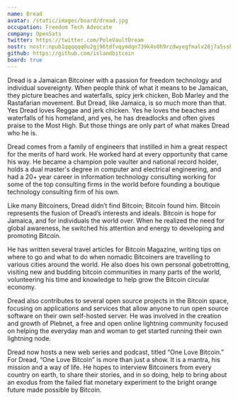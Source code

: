 ```yaml
---
name: Dread
avatar: /static/images/board/dread.jpg
occupation: Freedom Tech Advocate
company: OpenSats
twitter: https://twitter.com/PoleVaultDream
nostr: nostr:npub1qqqqqq0u2gj96tdfvqymdqn739k4s0h9rzdwyegfmalv28j7a5ssh5ntu2
github: https://github.com/islandbitcoin
board: true
---
```


Dread is a Jamaican Bitcoiner with a passion for freedom technology and
individual sovereignty. When people think of what it means to be Jamaican, they
picture beaches and waterfalls, spicy jerk chicken, Bob Marley and the
Rastafarian movement. But Dread, like Jamaica, is so much more than that. Yes
Dread loves Reggae and jerk chicken. Yes he loves the beaches and waterfalls of
his homeland, and yes, he has dreadlocks and often gives praise to the Most
High. But those things are only part of what makes Dread who he is. 

Dread comes from a family of engineers that instilled in him a great respect for
the merits of hard work. He worked hard at every opportunity that came his way.
He became a champion pole vaulter and national record holder, holds a dual
master's degree in computer and electrical engineering, and had a 20+ year
career in information technology consulting working for some of the top
consulting firms in the world before founding a boutique technology consulting
firm of his own.

Like many Bitcoiners, Dread didn’t find Bitcoin; Bitcoin found him. Bitcoin
represents the fusion of Dread’s interests and ideals. Bitcoin is hope for
Jamaica, and for individuals the world over. When he realized the need for
global awareness, he switched his attention and energy to developing and
promoting Bitcoin.

He has written several travel articles for Bitcoin Magazine, writing tips on
where to go and what to do when nomadic Bitcoiners are travelling to various
cities around the world. He also does his own personal gobetrotting, visiting
new and budding bitcoin communities in many parts of the world, volunteering his
time and knowledge to help grow the Bitcoin circular economy.

Dread also contributes to several open source projects in the Bitcoin space,
focusing on applications and services that allow anyone to run open source
software on their own self-hosted server. He was involved in the creation and
growth of Plebnet, a free and open online lightning community focused on helping
the everyday man and woman to get started running their own lightning node.

Dread now hosts a new web series and podcast, titled “One Love Bitcoin.” For
Dread, “One Love Bitcoin” is more than just a show. It is a mantra, his mission
and a way of life. He hopes to interview Bitcoiners from every country on earth,
to share their stories, and in so doing, help to bring about an exodus from the
failed fiat monetary experiment to the bright orange future made possible by
Bitcoin.